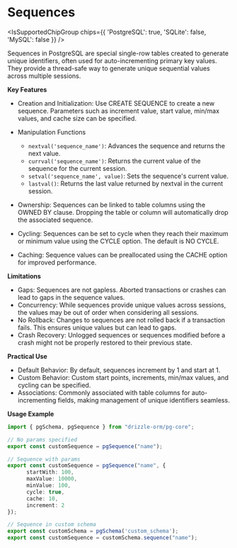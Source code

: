 
# Sequences

<IsSupportedChipGroup chips={{ 'PostgreSQL': true, 'SQLite': false, 'MySQL': false }} />

Sequences in PostgreSQL are special single-row tables created to generate unique identifiers, often used for auto-incrementing primary key values. They provide a thread-safe way to generate unique sequential values across multiple sessions.

**Key Features**
- Creation and Initialization: Use CREATE SEQUENCE to create a new sequence. Parameters such as increment value, start value, min/max values, and cache size can be specified.

- Manipulation Functions
    - `nextval('sequence_name')`: Advances the sequence and returns the next value.
    - `currval('sequence_name')`: Returns the current value of the sequence for the current session.
    - `setval('sequence_name', value)`: Sets the sequence's current value.
    - `lastval()`: Returns the last value returned by nextval in the current session.

- Ownership: Sequences can be linked to table columns using the OWNED BY clause. Dropping the table or column will automatically drop the associated sequence.
- Cycling: Sequences can be set to cycle when they reach their maximum or minimum value using the CYCLE option. The default is NO CYCLE.
- Caching: Sequence values can be preallocated using the CACHE option for improved performance.

**Limitations**

- Gaps: Sequences are not gapless. Aborted transactions or crashes can lead to gaps in the sequence values.
- Concurrency: While sequences provide unique values across sessions, the values may be out of order when considering all sessions.
- No Rollback: Changes to sequences are not rolled back if a transaction fails. This ensures unique values but can lead to gaps.
- Crash Recovery: Unlogged sequences or sequences modified before a crash might not be properly restored to their previous state.

**Practical Use**
- Default Behavior: By default, sequences increment by 1 and start at 1.
- Custom Behavior: Custom start points, increments, min/max values, and cycling can be specified.
- Associations: Commonly associated with table columns for auto-incrementing fields, making management of unique identifiers seamless.

**Usage Example**
```ts
import { pgSchema, pgSequence } from "drizzle-orm/pg-core";

// No params specified
export const customSequence = pgSequence("name");

// Sequence with params
export const customSequence = pgSequence("name", {
      startWith: 100,
      maxValue: 10000,
      minValue: 100,
      cycle: true,
      cache: 10,
      increment: 2
});

// Sequence in custom schema
export const customSchema = pgSchema('custom_schema');
export const customSequence = customSchema.sequence("name");
```